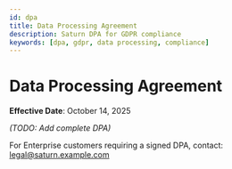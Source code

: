 ```yaml
---
id: dpa
title: Data Processing Agreement
description: Saturn DPA for GDPR compliance
keywords: [dpa, gdpr, data processing, compliance]
---
```


# Data Processing Agreement

**Effective Date**: October 14, 2025

_(TODO: Add complete DPA)_

For Enterprise customers requiring a signed DPA, contact: legal@saturn.example.com
